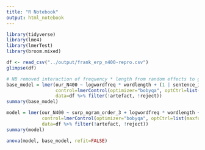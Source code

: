 ```yaml
---
title: "R Notebook"
output: html_notebook
---
```


```r
library(tidyverse)
library(lme4)
library(lmerTest)
library(broom.mixed)
```

```r
df <- read_csv("../output/frank_erp_n400-repro.csv")
glimpse(df)
```


```r
# NB removed interaction of frequency * length from random effects to get convergence
base_model = lmer(our_N400 ~ logwordfreq * wordlength + (1 | sentence_idx) + (logwordfreq + wordlength | subject_idx),
                  control=lmerControl(optimizer="bobyqa", optCtrl=list(maxfun=100000)),
                  data=df %>% filter(!artefact, !reject))
summary(base_model)

model = lmer(our_N400 ~ surp_ngram_order_3 + logwordfreq * wordlength + (1 | sentence_idx) + (logwordfreq + wordlength + surp_ngram_order_3 | subject_idx),
             control=lmerControl(optimizer="bobyqa", optCtrl=list(maxfun=100000)),
             data=df %>% filter(!artefact, !reject))
summary(model)
```

```r
anova(model, base_model, refit=FALSE)
```


